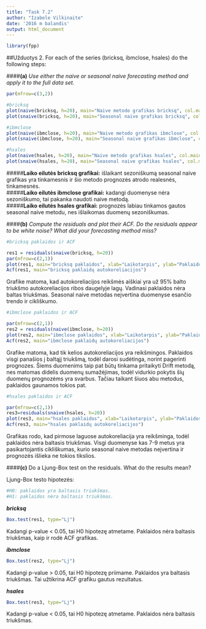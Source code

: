 ```yaml
---
title: "Task 7.2"
author: "Izabele Vilkinaite"
date: '2016 m balandis'
output: html_document
---
```


```r
library(fpp)
```

##Užduotys 
2. For each of the series (bricksq, ibmclose, hsales) do the following steps:

####**(a)** *Use either the naive or seasonal naive forecasting method and apply it to the full data set.*

```r
par(mfrow=c(3,2))

#bricksq
plot(naive(bricksq, h=20), main="Naive metodo grafikas bricksq", col.main="blue4", font.main=6)
plot(snaive(bricksq, h=20), main="Seasonal naive grafikas bricksq", col.main="blue4", font.main=6)

#ibmclose
plot(naive(ibmclose, h=20), main="Naive metodo grafikas ibmclose", col.main="firebrick4", font.main=6)
plot(snaive(ibmclose, h=20), main="Seasonal naive grafikas ibmclose", col.main="firebrick4", font.main=6)

#hsales
plot(naive(hsales, h=20), main="Naive metodo grafikas hsales", col.main="darkgoldenrod1", font.main=6)
plot(snaive(hsales, h=20), main="Seasonal naive grafikas hsales", col.main="darkgoldenrod1", font.main=6)
```

#####**Laiko eilutės bricksq grafikai:** išlaikant sezoniškumą seasonal naive grafikas yra tinkamesnis ir šio metodo prognozės atrodo realesnės, tinkamesnės.  
#####**Laiko eilutės ibmclose grafikai:** kadangi duomenyse nėra sezoniškumo, tai pakanka naudoti naive metodą.  
#####**Laiko eilutės hsales grafikai:** prognozės labiau tinkamos gautos seasonal naive metodu, nes išlaikomas duomenų sezoniškumas.

####**(b)** *Compute the residuals and plot their ACF. Do the residuals appear to be white noise? What did your forecasting method miss?*

```r
#bricksq paklaidos ir ACF

res1 = residuals(snaive(bricksq, h=20))
par(mfrow=c(2,1))
plot(res1, main="bricksq paklaidos", xlab="Laikotarpis", ylab="Paklaidos")
Acf(res1, main="bricksq paklaidų autokoreliacijos")
```

Grafike matoma, kad autokoreliacijos reikšmės aiškiai yra už 95% balto triukšmo autokoreliacijos ribos daugelyje lagų. Vadinasi paklaidos nėra baltas triukšmas. Seasonal naive metodas neįvertina duomenyse esančio trendo ir cikliškumo.

```r
#ibmclose paklaidos ir ACF

par(mfrow=c(2,1))
res2 = residuals(naive(ibmclose, h=20))
plot(res2, main="ibmclose paklaidos", xlab="Laikotarpis", ylab="Paklaidos")
Acf(res2, main="ibmclose paklaidų autokoreliacijos")
```

Grafike matoma, kad tik kelios autokoreliacijos yra reikšmingos. Paklaidos visgi panašios į baltąjį triukšmą, todėl darosi sudėtinga, norint pagerinti prognozes. Šiems duomenims taip pat būtų tinkama pritaikyti Drift metodą, nes matomas didelis duomenų sumažėjimas, todėl vidurkio pokytis šių duomenų prognozėms yra svarbus. Tačiau taikant šiuos abu metodus, paklaidos gaunamos tokios pat. 

```r
#hsales paklaidos ir ACF

par(mfrow=c(2,1))
res3=residuals(snaive(hsales, h=20))
plot(res3, main="hsales paklaidos", xlab="Laikotarpis", ylab="Paklaidos")
Acf(res3, main="hsales paklaidų autokoreliacijos")
```

Grafikas rodo, kad pirmose laguose autokoreliacija yra reikšminga, todėl paklaidos nėra baltasis triukšmas. Visgi duomenyse kas 7-9 metus yra pasikartojantis cikliškumas, kurio seasonal naive metodas neįvertina ir prognozės išlieka ne tokios tikslios.

####**(c)** Do a Ljung-Box test on the residuals. What do the results mean?

Ljung-Box testo hipotezės:
```r
#H0: paklaidos yra baltasis triukšmas.
#H1: paklaidos nėra baltasis triukšmas.
```

**_bricksq_**
```r
Box.test(res1, type="Lj") 
```

Kadangi p-value < 0.05, tai H0 hipotezę atmetame. Paklaidos nėra baltasis triukšmas, kaip ir rodė ACF grafikas.

**_ibmclose_**
```r
Box.test(res2, type="Lj")
```

Kadangi p-value > 0.05, tai H0 hipotezę priimame. Paklaidos yra baltasis triukšmas. Tai užtikrina ACF grafiku gautus rezultatus. 

**_hsales_**
```r
Box.test(res3, type="Lj")
```

Kadangi p-value < 0.05, tai H0 hipotezę atmetame. Paklaidos nėra baltasis triukšmas.

